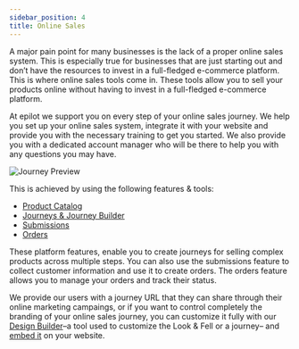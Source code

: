 ```yaml
---
sidebar_position: 4
title: Online Sales
---
```


A major pain point for many businesses is the lack of a proper online sales system. This is especially true for businesses that are just starting out and don’t have the resources to invest in a full-fledged e-commerce platform. This is where online sales tools come in. These tools allow you to sell your products online without having to invest in a full-fledged e-commerce platform.

At epilot we support you on every step of your online sales journey. We help you set up your online sales system, integrate it with your website and provide you with the necessary training to get you started. We also provide you with a dedicated account manager who will be there to help you with any questions you may have.

<div style={{marginBottom: '20px'}}>
  <img
    style={{ boxShadow: '#a2a2a2 0px 0px 25px -8px', borderRadius: '5px' }}
    src="/img/journey-preview.gif"
    alt="Journey Preview"
  />
</div>

This is achieved by using the following features & tools:

- [Product Catalog](/pricing/catalog)
- [Journeys & Journey Builder](/journeys/journey-builder)
- [Submissions](/journeys/submissions)
- [Orders](/pricing/orders)

These platform features, enable you to create journeys for selling complex products across multiple steps. You can also use the submissions feature to collect customer information and use it to create orders. The orders feature allows you to manage your orders and track their status.

We provide our users with a journey URL that they can share through their online marketing campaings, or if you want to control completely the branding of your online sales journey, you can customize it fully with our [Design Builder](/journeys/design-builder)–a tool used to customize the Look & Fell or a journey– and [embed it](/journeys/journey-builder#embedding-journeys) on your website.
